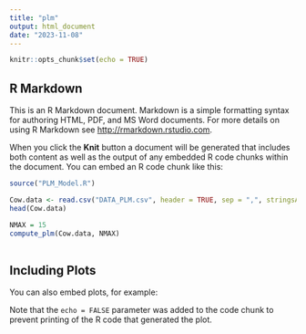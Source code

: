 ```yaml
---
title: "plm"
output: html_document
date: "2023-11-08"
---
```


```r
knitr::opts_chunk$set(echo = TRUE)
```

## R Markdown

This is an R Markdown document. Markdown is a simple formatting syntax for authoring HTML, PDF, and MS Word documents. For more details on using R Markdown see <http://rmarkdown.rstudio.com>.

When you click the **Knit** button a document will be generated that includes both content as well as the output of any embedded R code chunks within the document. You can embed an R code chunk like this:

```r
source("PLM_Model.R")

Cow.data <- read.csv("DATA_PLM.csv", header = TRUE, sep = ",", stringsAsFactors = FALSE)
head(Cow.data)
```
```r
NMAX = 15
compute_plm(Cow.data, NMAX)
  

```


## Including Plots

You can also embed plots, for example:


Note that the `echo = FALSE` parameter was added to the code chunk to prevent printing of the R code that generated the plot.
